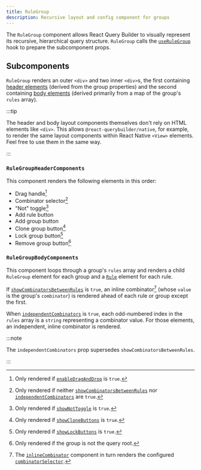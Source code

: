 ```yaml
---
title: RuleGroup
description: Recursive layout and config component for groups
---
```


The `RuleGroup` component allows React Query Builder to visually represent its recursive, hierarchical query structure. `RuleGroup` calls the [`useRuleGroup`](../utils/hooks#userulegroup) hook to prepare the subcomponent props.

## Subcomponents

`RuleGroup` renders an outer `<div>` and two inner `<div>`s, the first containing [header elements](#rulegroupheadercomponents) (derived from the group properties) and the second containing [body elements](#rulegroupbodycomponents) (derived primarily from a map of the group's `rules` array).

:::tip

The header and body layout components themselves don't rely on HTML elements like `<div>`. This allows `@react-querybuilder/native`, for example, to render the same layout components within React Native `<View>` elements. Feel free to use them in the same way.

:::

### `RuleGroupHeaderComponents`

This component renders the following elements in this order:

- Drag handle[^1]
- Combinator selector[^2]
- "Not" toggle[^3]
- Add rule button
- Add group button
- Clone group button[^4]
- Lock group button[^5]
- Remove group button[^6]

### `RuleGroupBodyComponents`

This component loops through a group's `rules` array and renders a child `RuleGroup` element for each group and a [`Rule`](./rule) element for each rule.

If [`showCombinatorsBetweenRules`](./querybuilder#showcombinatorsbetweenrules) is `true`, an inline combinator[^7] (whose `value` is the group's `combinator`) is rendered ahead of each rule or group except the first.

When [`independentCombinators`](./querybuilder#independentcombinators) is `true`, each odd-numbered index in the `rules` array is a `string` representing a combinator value. For those elements, an independent, inline combinator is rendered.

:::note

The `independentCombinators` prop supersedes `showCombinatorsBetweenRules`.

:::

[^1]: Only rendered if [`enableDragAndDrop`](./querybuilder#enabledraganddrop) is `true`.
[^2]: Only rendered if neither [`showCombinatorsBetweenRules`](./querybuilder#showcombinatorsbetweenrules) nor [`independentCombinators`](./querybuilder#independentcombinators) are `true`.
[^3]: Only rendered if [`showNotToggle`](./querybuilder#shownottoggle) is `true`.
[^4]: Only rendered if [`showCloneButtons`](./querybuilder#showclonebuttons) is `true`.
[^5]: Only rendered if [`showLockButtons`](./querybuilder#showlockbuttons) is `true`.
[^6]: Only rendered if the group is not the query root.
[^7]: The [`inlineCombinator`](./querybuilder#inlinecombinator) component in turn renders the configured [`combinatorSelector`](./querybuilder#combinatorselector).

